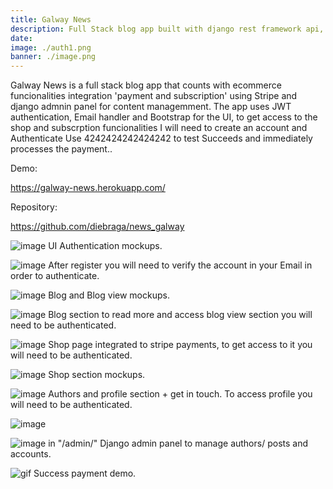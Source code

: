 ```yaml
---
title: Galway News
description: Full Stack blog app built with django rest framework api, django admin panel, postgres DB, jwt authentication, create-react-app,, react redux, react-router-dom, Bootstrap and Stripe payment integration.  68.4% Javascript  29.01% Python.
date: 
image: ./auth1.png
banner: ./image.png
---
```


Galway News is a full stack blog app that counts with ecommerce funcionalities integration 'payment and subscription' using Stripe and django admnin panel for content managemment. The app uses JWT authentication, Email handler and Bootstrap for the UI, to get access to the shop and subscrption funcionalities I will need to create an account and Authenticate Use 4242424242424242 to test Succeeds and immediately processes the payment..

Demo: 

https://galway-news.herokuapp.com/

Repository:

https://github.com/diebraga/news_galway

<Row>
<Col>

![image](./auth1.png)
UI Authentication mockups.

</Col>
<Col>

![image](./auth2.png)
After register you will need to verify the account in your Email in order to authenticate. 

</Col>
</Row>


<Row>
<Col>

![image](https://github.com/diebraga/news_galway/blob/main/assets/blog.png?raw=true)
Blog and Blog view mockups.

</Col>
<Col>

![image](./blog1.png)
Blog section to read more and access blog view section you will need to be authenticated.

</Col>
</Row>


<Row>
<Col>

![image](./shop1.png)
Shop page integrated to stripe payments, to get access to it you will need to be authenticated.

</Col>
</Row>


<Row>
<Col>


![image](https://github.com/diebraga/news_galway/blob/main/assets/shop.png?raw=true)
Shop section mockups.

![image](https://github.com/diebraga/news_galway/blob/main/assets/profile.png?raw=true)
Authors and profile section + get in touch. To access profile you will need to be authenticated. 

![image](./adminlogin.png)

![image](./admin.png)
in "/admin/" Django admin panel to manage authors/ posts and accounts.

</Col>

<Col>

![gif](https://github.com/diebraga/news_galway/blob/main/assets/stripe.gif?raw=true)
Success payment demo.

</Col>
</Row>
